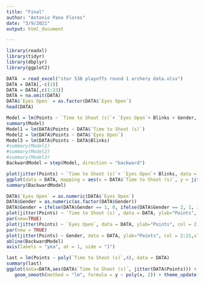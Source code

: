```yaml
---
title: "Final"
author: "Antonio Pano Flores"
date: "3/9/2021"
output: html_document

---
```

```r
library(readxl)
library(tidyr)
library(dbplyr)
library(ggplot2)
```

```r
DATA  = read_excel("stor 538 playoffs round 1 archery data.xlsx")
DATA = DATA[,-c(1)]
DATA = DATA[,c(1:23)]
DATA = na.omit(DATA)
DATA$`Eyes Open` = as.factor(DATA$`Eyes Open`)
head(DATA)
```


```r
Model = lm(Points ~ `Time to Shoot (s)`+ `Eyes Open`+ Blinks + Gender, data = DATA)
summary(Model)
Model1 = lm(DATA$Points ~ DATA$`Time to Shoot (s)`)
Model2 = lm(DATA$Points ~ DATA$`Eyes Open`)
Model3 = lm(DATA$Points ~ DATA$Blinks)
#summary(Model1)
#summary(Model2)
#summary(Model3)
BackwardModel = step(Model, direction = "backward")
```


```r
plot(jitter(Points) ~ `Time to Shoot (s)`+ `Eyes Open`+ Blinks, data = DATA, ylab="Points", col = 2:21)
ggplot(data = DATA, mapping = aes(x = DATA$`Time to Shoot (s)`, y = jitter(DATA$Points))) + geom_point(colour = "black", shape = 21, size = 3) + theme_classic() + xlab("Time To Shoot (seconds)") + ylab("Points") 
summary(BackwardModel)
```


```r
DATA$`Eyes Open` = as.numeric(DATA$`Eyes Open`)
DATA$Gender = as.numeric(as.factor(DATA$Gender))
DATA$Gender = ifelse(DATA$Gender == 1, 0, ifelse(DATA$Gender == 2, 1, 3))
plot(jitter(Points) ~ `Time to Shoot (s)`, data = DATA, ylab="Points", col = 2:21, xlab = "`Time to Shoot (s)` + `Eyes Open` + Gender")
par(new=TRUE)
plot(jitter(Points) ~ `Eyes Open`, data = DATA, ylab="Points", col = 2:21, xlab = "`Time to Shoot (s)` + `Eyes Open` + Gender")
par(new = TRUE)
plot(jitter(Points) ~ Gender, data = DATA, ylab="Points", col = 2:21,xlab = "`Time to Shoot (s)` + `Eyes Open` + Gender")
abline(BackwardModel)
axis(labels = "yea", at = 1, side = "1")
```



```r
last = lm(Points ~ poly(`Time to Shoot (s)`,4), data = DATA)
summary(last)
ggplot(data=DATA,aes(DATA$`Time to Shoot (s)`, jitter(DATA$Points))) + geom_point(colour = "deepskyblue3", shape = 21, size = 3) + 
   geom_smooth(method = "lm", formula = y ~ poly(x, 2)) + theme_update() + xlab("Time To Shoot (seconds)") + ylab("Points") +   scale_color_identity()
```
